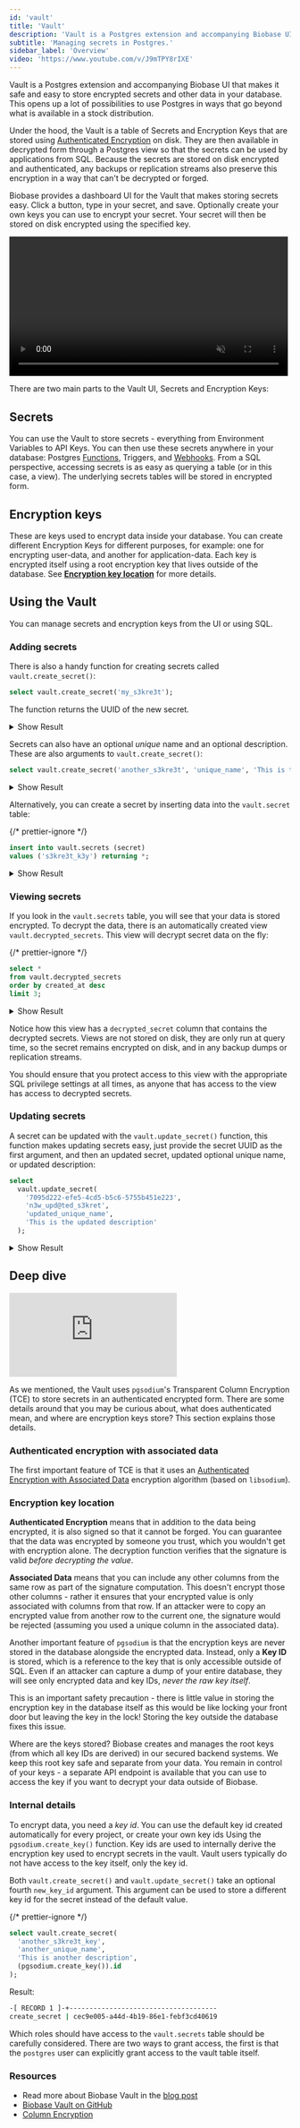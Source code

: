 ```yaml
---
id: 'vault'
title: 'Vault'
description: 'Vault is a Postgres extension and accompanying Biobase UI that makes it safe and easy to store encrypted secrets.'
subtitle: 'Managing secrets in Postgres.'
sidebar_label: 'Overview'
video: 'https://www.youtube.com/v/J9mTPY8rIXE'
---
```


Vault is a Postgres extension and accompanying Biobase UI that makes it safe and easy to store encrypted secrets and other data in your database. This opens up a lot of possibilities to use Postgres in ways that go beyond what is available in a stock distribution.

Under the hood, the Vault is a table of Secrets and Encryption Keys that are stored using [Authenticated Encryption](https://en.wikipedia.org/wiki/Authenticated_encryption) on disk. They are then available in decrypted form through a Postgres view so that the secrets can be used by applications from SQL. Because the secrets are stored on disk encrypted and authenticated, any backups or replication streams also preserve this encryption in a way that can't be decrypted or forged.

Biobase provides a dashboard UI for the Vault that makes storing secrets easy. Click a button, type in your secret, and save. Optionally create your own keys you can use to encrypt your secret. Your secret will then be stored on disk encrypted using the specified key.

<video width="99%" muted playsInline controls="true">
  <source
    src="/docs/img/guides/database/vault-hello-compressed.mp4"
    type="video/mp4"
    muted
    playsInline
  />
</video>

There are two main parts to the Vault UI, Secrets and Encryption Keys:

## Secrets

You can use the Vault to store secrets - everything from Environment Variables to API Keys. You can then use these secrets anywhere in your database: Postgres [Functions](/docs/guides/database/functions), Triggers, and [Webhooks](/docs/guides/database/webhooks). From a SQL perspective, accessing secrets is as easy as querying a table (or in this case, a view). The underlying secrets tables will be stored in encrypted form.

## Encryption keys

These are keys used to encrypt data inside your database. You can create different Encryption Keys for different purposes, for example: one for encrypting user-data, and another for application-data. Each key is encrypted itself using a root encryption key that lives outside of the database. See **[Encryption key location](#encryption-key-location)** for more details.

## Using the Vault

You can manage secrets and encryption keys from the UI or using SQL.

### Adding secrets

There is also a handy function for creating secrets called `vault.create_secret()`:

```sql
select vault.create_secret('my_s3kre3t');
```

The function returns the UUID of the new secret.

<details>
<summary>Show Result</summary>

```sql
-[ RECORD 1 ]-+-------------------------------------
create_secret | c9b00867-ca8b-44fc-a81d-d20b8169be17
```

</details>

Secrets can also have an optional _unique_ name and an optional description. These are also arguments to `vault.create_secret()`:

```sql
select vault.create_secret('another_s3kre3t', 'unique_name', 'This is the description');
```

<details>
<summary>Show Result</summary>

```sql
-[ RECORD 1 ]-----------------------------------------------------------------
id          | 7095d222-efe5-4cd5-b5c6-5755b451e223
name        | unique_name
description | This is the description
secret      | 3mMeOcoG84a5F2uOfy2ugWYDp9sdxvCTmi6kTeT97bvA8rCEsG5DWWZtTU8VVeE=
key_id      | c62da7a0-b85d-471d-8ea7-52aae21d7354
nonce       | \x9f2d60954ba5eb566445736e0760b0e3
created_at  | 2022-12-14 02:34:23.85159+00
updated_at  | 2022-12-14 02:34:23.85159+00
```

</details>

Alternatively, you can create a secret by inserting data into the `vault.secret` table:

{/* prettier-ignore */}
```sql
insert into vault.secrets (secret)
values ('s3kre3t_k3y') returning *;
```

<details>
<summary>Show Result</summary>

```sql
-[ RECORD 1 ]-------------------------------------------------------------
id          | d91596b8-1047-446c-b9c0-66d98af6d001
name        |
description |
secret      | S02eXS9BBY+kE3r621IS8beAytEEtj+dDHjs9/0AoMy7HTbog+ylxcS22A==
key_id      | 7f5ad44b-6bd5-4c99-9f68-4b6c7486f927
nonce       | \x3aa2e92f9808e496aa4163a59304b895
created_at  | 2022-12-14 02:29:21.3625+00
updated_at  | 2022-12-14 02:29:21.3625+00
```

</details>

### Viewing secrets

If you look in the `vault.secrets` table, you will see that your data is stored encrypted. To decrypt the data, there is an automatically created view `vault.decrypted_secrets`. This view will decrypt secret data on the fly:

{/* prettier-ignore */}
```sql
select * 
from vault.decrypted_secrets 
order by created_at desc 
limit 3;
```

<details>
<summary>Show Result</summary>

```sql
-[ RECORD 1 ]----+-----------------------------------------------------------------
id               | 7095d222-efe5-4cd5-b5c6-5755b451e223
name             | unique_name
description      | This is the description
secret           | 3mMeOcoG84a5F2uOfy2ugWYDp9sdxvCTmi6kTeT97bvA8rCEsG5DWWZtTU8VVeE=
decrypted_secret | another_s3kre3t
key_id           | c62da7a0-b85d-471d-8ea7-52aae21d7354
nonce            | \x9f2d60954ba5eb566445736e0760b0e3
created_at       | 2022-12-14 02:34:23.85159+00
updated_at       | 2022-12-14 02:34:23.85159+00
-[ RECORD 2 ]----+-----------------------------------------------------------------
id               | c9b00867-ca8b-44fc-a81d-d20b8169be17
name             |
description      |
secret           | a1CE4vXwQ53+N9bllJj1D7fasm59ykohjb7K90PPsRFUd9IbBdxIGZNoSQLIXl4=
decrypted_secret | another_s3kre3t
key_id           | 8c72b05e-b931-4372-abf9-a09cfad18489
nonce            | \x1d3b2761548c4efb2d29ca11d44aa22f
created_at       | 2022-12-14 02:32:50.58921+00
updated_at       | 2022-12-14 02:32:50.58921+00
-[ RECORD 3 ]----+-----------------------------------------------------------------
id               | d91596b8-1047-446c-b9c0-66d98af6d001
name             |
description      |
secret           | S02eXS9BBY+kE3r621IS8beAytEEtj+dDHjs9/0AoMy7HTbog+ylxcS22A==
decrypted_secret | s3kre3t_k3y
key_id           | 7f5ad44b-6bd5-4c99-9f68-4b6c7486f927
nonce            | \x3aa2e92f9808e496aa4163a59304b895
created_at       | 2022-12-14 02:29:21.3625+00
updated_at       | 2022-12-14 02:29:21.3625+00
```

</details>

Notice how this view has a `decrypted_secret` column that contains the decrypted secrets. Views are not stored on disk, they are only run at query time, so the secret remains encrypted on disk, and in any backup dumps or replication streams.

You should ensure that you protect access to this view with the appropriate SQL privilege settings at all times, as anyone that has access to the view has access to decrypted secrets.

### Updating secrets

A secret can be updated with the `vault.update_secret()` function, this function makes updating secrets easy, just provide the secret UUID as the first argument, and then an updated secret, updated optional unique name, or updated description:

```sql
select
  vault.update_secret(
    '7095d222-efe5-4cd5-b5c6-5755b451e223',
    'n3w_upd@ted_s3kret',
    'updated_unique_name',
    'This is the updated description'
  );
```

<details>
<summary>Show Result</summary>

```sql
-[ RECORD 1 ]-+-
update_secret |

postgres=> select * from vault.decrypted_secrets where id = '7095d222-efe5-4cd5-b5c6-5755b451e223';
-[ RECORD 1 ]----+---------------------------------------------------------------------
id               | 7095d222-efe5-4cd5-b5c6-5755b451e223
name             | updated_unique_name
description      | This is the updated description
secret           | lhb3HBFxF+qJzp/HHCwhjl4QFb5dYDsIQEm35DaZQOovdkgp2iy6UMufTKJGH4ThMrU=
decrypted_secret | n3w_upd@ted_s3kret
key_id           | c62da7a0-b85d-471d-8ea7-52aae21d7354
nonce            | \x9f2d60954ba5eb566445736e0760b0e3
created_at       | 2022-12-14 02:34:23.85159+00
updated_at       | 2022-12-14 02:51:13.938396+00
```

</details>

## Deep dive

<div className="video-container">
  <iframe
    src="https://www.youtube-nocookie.com/embed/QHLPNDrdN2w"
    title="YouTube video player"
    frameborder="0"
    allow="accelerometer; autoplay; clipboard-write; encrypted-media; gyroscope; picture-in-picture"
    allowfullscreen
  ></iframe>
</div>

As we mentioned, the Vault uses `pgsodium`'s Transparent Column Encryption (TCE) to store secrets in an authenticated encrypted form. There are some details around that you may be curious about, what does authenticated mean, and where are encryption keys store? This section explains those details.

### Authenticated encryption with associated data

The first important feature of TCE is that it uses an [Authenticated Encryption with Associated Data](<https://en.wikipedia.org/wiki/Authenticated_encryption#Authenticated_encryption_with_associated_data_(AEAD)>) encryption algorithm (based on `libsodium`).

### Encryption key location

**Authenticated Encryption** means that in addition to the data being encrypted, it is also signed so that it cannot be forged. You can guarantee that the data was encrypted by someone you trust, which you wouldn't get with encryption alone. The decryption function verifies that the signature is valid _before decrypting the value_.

**Associated Data** means that you can include any other columns from the same row as part of the signature computation. This doesn't encrypt those other columns - rather it ensures that your encrypted value is only associated with columns from that row. If an attacker were to copy an encrypted value from another row to the current one, the signature would be rejected (assuming you used a unique column in the associated data).

Another important feature of `pgsodium` is that the encryption keys are never stored in the database alongside the encrypted data. Instead, only a **Key ID** is stored, which is a reference to the key that is only accessible outside of SQL. Even if an attacker can capture a dump of your entire database, they will see only encrypted data and key IDs, _never the raw key itself_.

This is an important safety precaution - there is little value in storing the encryption key in the database itself as this would be like locking your front door but leaving the key in the lock! Storing the key outside the database fixes this issue.

Where are the keys stored? Biobase creates and manages the root keys (from which all key IDs are derived) in our secured backend systems. We keep this root key safe and separate from your data. You remain in control of your keys - a separate API endpoint is available that you can use to access the key if you want to decrypt your data outside of Biobase.

### Internal details

To encrypt data, you need a _key id_. You can use the default key id created automatically for every project, or create your own key ids Using the `pgsodium.create_key()` function. Key ids are used to internally derive the encryption key used to encrypt secrets in the vault. Vault users typically do not have access to the key itself, only the key id.

Both `vault.create_secret()` and `vault.update_secret()` take an optional fourth `new_key_id` argument. This argument can be used to store a different key id for the secret instead of the default value.

{/* prettier-ignore */}
```sql
select vault.create_secret(
  'another_s3kre3t_key', 
  'another_unique_name',
  'This is another description',
  (pgsodium.create_key()).id
);
```

Result:

```sh
-[ RECORD 1 ]-+-------------------------------------
create_secret | cec9e005-a44d-4b19-86e1-febf3cd40619
```

Which roles should have access to the `vault.secrets` table should be carefully considered. There are two ways to grant access, the first is that the `postgres` user can explicitly grant access to the vault table itself.

### Resources

- Read more about Biobase Vault in the [blog post](https://biobase.studio/blog/vault-now-in-beta)
- [Biobase Vault on GitHub](https://github.com/biobase/vault)
- [Column Encryption](/docs/guides/database/column-encryption)
